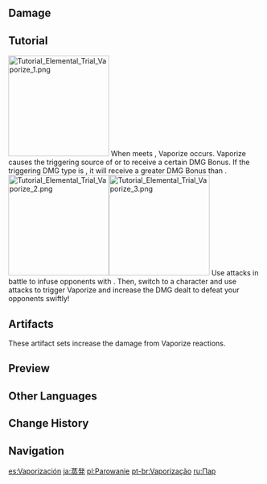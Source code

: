 {{For|Elemental Reactions in [[Genius Invokation TCG]]|Genius Invokation TCG/Rules#Elemental Reactions}}
{{See also|Elemental Gauge Theory}}
{{Terminology Infobox
|image        = Reaction Vaporize.png
|caption      = Elements that trigger Vaporize reaction (Hydro and Pyro)
|type         = Elemental Reactions
|type2        = Combat
|type3        = Game Systems
}}
{{Elemental Reaction Intro|element1=Hydro|element2=Pyro}}

==Damage==
{{Main|Damage#Amplifying Reaction Damage}}

==Tutorial==
{{See also|Elemental Trial}}
[[File:Tutorial Elemental Trial Vaporize 1.png|200px|thumb|left]]
When {{Pyro}} meets {{Hydro}}, Vaporize occurs. Vaporize causes the triggering source of {{Hydro}} or {{Color|Pyro DMG}} to receive a certain DMG Bonus. If the triggering DMG type is {{Hydro}}, it will receive a greater DMG Bonus than {{Pyro}}.
[[File:Tutorial Elemental Trial Vaporize 2.png|200px|thumb|left]][[File:Tutorial Elemental Trial Vaporize 3.png|200px|thumb|left]]
Use {{Pyro}} attacks in battle to infuse opponents with {{Pyro}}. Then, switch to a {{Hydro}} character and use {{Hydro}} attacks to trigger Vaporize and increase the DMG dealt to defeat your opponents swiftly!
{{Clr}}

==Artifacts==
These artifact sets increase the damage from Vaporize reactions.

{{Artifacts by Category Table|Vaporize DMG Increase Artifacts}}

==Preview==
{{Preview
|file    = Status Vaporize
|caption = Causing Vaporize on a [[Pyro Slime]]
}}

==Other Languages==
{{Other Languages
|en      = Vaporize
|zhs     = 蒸发
|zhs_rm  = Zhēngfā
|zht     = 蒸發
|zht_rm  = Zhēngfā
|ja      = 蒸発
|ja_rm   = Jouhatsu
|ko      = 증발
|ko_rm   = Jeungbal
|es      = Vaporizado
|fr      = Évaporation
|fr_tl   = Evaporation
|ru      = Пар
|ru_tl   = Vapor
|th      = ระเหย
|th_rm   = Rahoei
|th_tl   = Evaporate
|vi      = Bốc Hơi
|de      = Verdampfen
|id      = Vaporize
|pt      = Vaporizar
|tr      = Buharlaşma
|tr_tl   = 
|it      = Vaporizzazione
|it_tl   = Vaporization
}}

==Change History==
{{Change History|1.0}}

==Navigation==
{{Element Navbox}}

[[es:Vaporización]]
[[ja:蒸発]]
[[pl:Parowanie]]
[[pt-br:Vaporização]]
[[ru:Пар]]